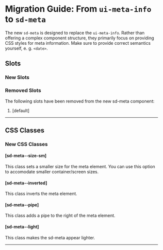 
<Meta title="Docs/Migration/ui-meta-info" />

# Migration Guide: From `ui-meta-info` to `sd-meta`

The new `sd-meta` is designed to replace the `ui-meta-info`. Rather than offering a complex component structure, they primarily focus on providing CSS styles for meta information. Make sure to provide correct semantics yourself, e. g. `<date>`.

## Slots

### New Slots

### Removed Slots

The following slots have been removed from the new sd-meta component:

1. [default]

<hr />

## CSS Classes

### New CSS Classes

#### [sd-meta--size-sm]

This class sets a smaller size for the meta element. You can use this option to accomodate smaller container/screen sizes.

#### [sd-meta--inverted]

This class inverts the meta element.

#### [sd-meta--pipe]

This class adds a pipe to the right of the meta element.

#### [sd-meta--light]

This class makes the sd-meta appear lighter.

<hr />
